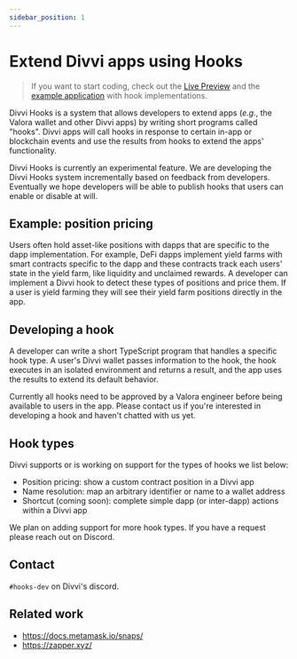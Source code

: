 ```yaml
---
sidebar_position: 1
---
```


# Extend Divvi apps using Hooks

> If you want to start coding, check out the [Live
> Preview](./live-preview) and the [example application](https://github.com/divvi-xyz/hooks/blob/master/src/apps/example)
> with hook implementations.

Divvi Hooks is a system that allows developers to extend apps (_e.g._, the Valora wallet and other Divvi apps) by
writing short programs called "hooks". Divvi apps will call hooks in
response to certain in-app or blockchain events and use the results
from hooks to extend the apps' functionality.

Divvi Hooks is currently an experimental feature. We are
developing the Divvi Hooks system incrementally based on feedback
from developers. Eventually we hope developers will be able to publish
hooks that users can enable or disable at will.

## Example: position pricing

Users often hold asset-like positions with dapps that are specific to
the dapp implementation. For example, DeFi dapps
implement yield farms with smart contracts specific to the dapp and
these contracts track each users' state in the yield farm, like
liquidity and unclaimed rewards. A developer can implement a Divvi
hook to detect these types of positions and price them. If a user is
yield farming they will see their yield farm positions directly in
the app.

## Developing a hook

A developer can write a short TypeScript program that handles a
specific hook type. A user's Divvi wallet passes information to the
hook, the hook executes in an isolated environment and returns a
result, and the app uses the results to extend its default behavior.

Currently all hooks need to be approved by a Valora engineer before
being available to users in the app. Please contact us if
you're interested in developing a hook and haven't chatted with us
yet.

## Hook types

Divvi supports or is working on support for the types of hooks we
list below:

- Position pricing: show a custom contract position in a Divvi app
- Name resolution: map an arbitrary identifier or name to a wallet address
- Shortcut (coming soon): complete simple dapp (or inter-dapp) actions
  within a Divvi app

We plan on adding support for more hook types. If you have a request
please reach out on Discord.

## Contact

`#hooks-dev` on Divvi's discord.

## Related work

- https://docs.metamask.io/snaps/
- https://zapper.xyz/
